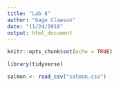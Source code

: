 ```yaml
---
title: "Lab 8"
author: "Gage Clawson"
date: "11/24/2018"
output: html_document
---
```


```r
knitr::opts_chunk$set(echo = TRUE)
```

```r
library(tidyverse)
```


```r
salmon <- read_csv("salmon.csv")
```

```r

```


